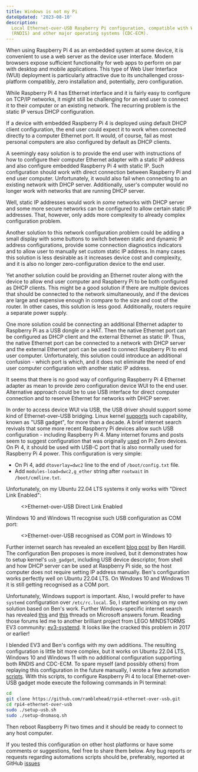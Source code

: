```yaml
---
title: Windows is not my Pi
dateUpdated: '2023-08-10'
description:
  Local Ethernet-over-USB Raspberry Pi configuration, compatible with Windows
  (RNDIS) and other major operating systems (CDC-ECM).
---
```


When using Raspberry Pi 4 as an embedded system at some device, it is convenient
to use a web server as the device user interface. Modern browsers expose
sufficient functionality for web apps to perform on par with desktop and mobile
applications. This type of Web User Interface (WUI) deployment is particularly
attractive due to its unchallenged cross-platform compatibly, zero installation
and, potentially, zero configuration.

While Raspberry Pi 4 has Ethernet interface and it is fairly easy to configure
on TCP/IP networks, it might still be challenging for an end user to connect it
to their computer or an existing network. The recurring problem is the static IP
versus DHCP configuration.

If a device with embedded Raspberry Pi 4 is deployed using default DHCP client
configuration, the end user could expect it to work when connected directly to a
computer Ethernet port. It would, of course, fail as most personal computers are
also configured by default as DHCP clients.

A seemingly easy solution is to provide the end user with instructions of how to
configure their computer Ethernet adapter with a static IP address and also
configure embedded Raspberry Pi 4 with static IP. Such configuration should work
with direct connection between Raspberry Pi and end user
computer. Unfortunately, it would also fail when connecting to an existing
network with DHCP server.  Additionally, user's computer would no longer work
with networks that are running DHCP server.

Well, static IP addresses would work in *some* networks with DHCP server and
some more secure networks can be configured to allow certain static IP
addresses. That, however, only adds more complexity to already complex
configuration problem.

Another solution to this network configuration problem could be adding a small
display with some buttons to switch between static and dynamic IP address
configurations, provide some connection diagnostics indicators and to allow user
to manually set custom static IP address. In many cases this solution is less
desirable as it increases device cost and complexity, and it is also no longer
zero-configuration device to the end user.

Yet another solution could be providing an Ethernet router along with the device
to allow end user computer and Raspberry Pi to be both configured as DHCP
clients. This might be a good solution if there are multiple devices that should
be connected to the network simultaneously, and if the devices are large and
expensive enough in compare to the size and cost of the router. In other cases,
this solution is less good. Additionally, routers require a separate power
supply.

One more solution could be connecting an additional Ethernet adapter to
Raspberry Pi as a USB dongle or a HAT. Then the native Ethernet port can be
configured as DHCP client and the external Ethernet as static IP. Thus, the
native Ethernet port can be connected to a network with DHCP server and the
external Ethernet port can be used to connect Raspberry Pi to end user
computer. Unfortunately, this solution could introduce an additional confusion -
which port is which, and it does not eliminate the need of end user computer
configuration with another static IP address.

It seems that there is no good way of configuring Raspberry Pi 4 Ethernet
adapter as mean to provide zero configuration device WUI to the end
user. Alternative approach could be to use USB interface for direct computer
connection and to reserve Ethernet for networks with DHCP server.

In order to access device WUI via USB, the USB driver should support some kind
of Ethernet-over-USB bridging. Linux kernel
[supports](https://docs.kernel.org/usb/gadget_configfs.html) such capability,
known as "USB gadget", for more than a decade. A brief internet search revivals
that some more recent Raspberry Pi devices allow such USB configuration -
including Raspberry Pi 4. Many internet forums and posts seem to suggest
configuration that was originally
[used](https://learn.adafruit.com/turning-your-raspberry-pi-zero-into-a-usb-gadget/ethernet-gadget)
on Pi Zero devices. On Pi 4, it should be used with USB-C port that is also
normally used for Raspberry Pi 4 power. This configuration is very simple:

* On Pi 4, add `dtoverlay=dwc2` line to the end of `/boot/config.txt` file.
* Add `modules-load=dwc2,g_ether` string after `rootwait` in
  `/boot/cmdline.txt`.

Unfortunately, on my Ubuntu 22.04 LTS systems it only works with "Direct Link
Enabled":

<figure>
  <figcaption>
    <>Ethernet-over-USB Direct Link Enabled</>
  </figcaption>
</figure>

Windows 10 and Windows 11 recognise such USB configuration as COM port:

<figure>
  <figcaption>
    <>Ethernet-over-USB recognised as COM port in Windows 10</>
  </figcaption>
</figure>

Further internet search has revealed an excellent [blog
post](https://github.com/ramblehead/rpi4-ethernet-over-usb/tree/main) by Ben
Hardill. The configuration Ben proposes is more involved, but it demonstrates
how to setup kernel's `usb_gadget`, including USB device descriptor, from shell
and how DHCP server can be used at Raspberry Pi side, so the host computer does
not require setting IP address manually. Ben's configuration works perfectly
well on Ubuntu 22.04 LTS. On Windows 10 and Windows 11 it is still getting
recognised as a COM port.

Unfortunately, Windows support is important. Also, I would prefer to have
`systemd` configuration over `/etc/rc.local`. So, I started working on my own
solution based on Ben's work. Further Windows-specific internet search has
revealed
[this](https://answers.microsoft.com/en-us/windows/forum/all/netchip-rndisethernet-gadget-not-detected-on/9dfdd348-f503-47be-9c72-87736fb771a6)
and
[this](https://answers.microsoft.com/en-us/windows/forum/all/windows-10-vs-remote-ndis-ethernet-usbgadget-not/cb30520a-753c-4219-b908-ad3d45590447)
threads on Microsoft answers forum. Reading those forums led me to another
brilliant project from LEGO MINDSTORMS EV3 community:
[ev3-systemd](https://github.com/ev3dev/ev3-systemd/blob/ev3dev-jessie/scripts/ev3-usb.sh). It
looks like the cracked this problem in 2017 or earlier!

I blended EV3 and Ben's configs with my own additions. The resulting
configuration is little bit more complex, but it works on Ubuntu 22.04 LTS,
Windows 10 and Windows 11 with no additional configuration supporting both RNDIS
and CDC-ECM. To spare myself (and possibly others) from replaying this
configuration in the future manually, I wrote a few automation
[scripts](https://github.com/ramblehead/rpi4-ethernet-over-usb). With this
scripts, to configure Raspberry Pi 4 to local Ethernet-over-USB gadget mode
execute the following commands in Pi terminal:

```bash
cd
git clone https://github.com/ramblehead/rpi4-ethernet-over-usb.git
cd rpi4-ethernet-over-usb
sudo ./setup-usb.sh
sudo ./setup-dnsmasq.sh
```

Then reboot Raspberry Pi two times and it should be ready to connect to any host
computer.

If you tested this configuration on other host platforms or have some comments
or suggestions, feel free to share them below. Any bug reports or requests
regarding automations scripts should be, preferably, reported at GitHub
[issues](https://github.com/ramblehead/rpi4-ethernet-over-usb/issues)
